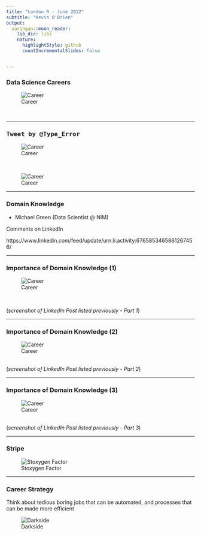```yaml
---
title: "London R - June 2022"
subtitle: "Kevin O'Brien"
output:
  xaringan::moon_reader:
    lib_dir: libs
    nature:
      highlightStyle: github
      countIncrementalSlides: false


---
```


### Data Science Careers

![Career](Career/MeetingsDocumentation.PNG)

<br>

---

### <tt>Tweet by @Type_Error</tt>

![Career](Career/Type_Error_1.PNG)

<br>



![Career](Career/Type_Error_2.PNG)


---

### Domain Knowledge 

* Michael Green  (Data Scientist @ NIM)

Comments on LinkedIn

https://www.linkedin.com/feed/update/urn:li:activity:6765853465861267456/


---

### Importance of Domain Knowledge (1)

![Career](Career/DomainKnowledge1.PNG)

<br>

(*screenshot of LinkedIn Post listed previously - Part 1*)


---

### Importance of Domain Knowledge (2)

![Career](Career/DomainKnowledge2.PNG)

<br>
(*screenshot of LinkedIn Post listed previously  - Part 2*)

---

### Importance of Domain Knowledge (3)

![Career](Career/DomainKnowledge3.PNG)


<br>
(*screenshot of LinkedIn Post listed previously - Part 3*)


---

### Stripe

![Stoxygen Factor](Career/stripe_stoxygen.PNG)

---



### Career Strategy

Think about tedious boring jobs that can be automated, and processes that can be made more efficient

![Darkside](Career/Darkside.jpg)






 